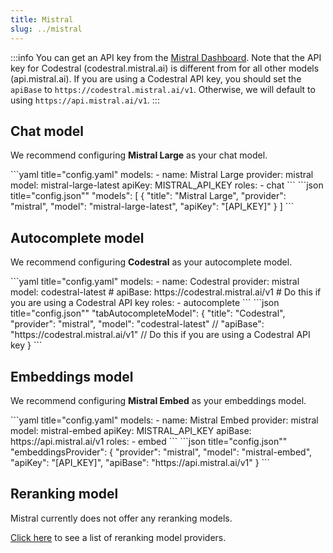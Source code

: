 ```yaml
---
title: Mistral
slug: ../mistral
---
```



:::info
You can get an API key from the [Mistral Dashboard](https://console.mistral.ai). Note that the API key for Codestral (codestral.mistral.ai) is different from for all other models (api.mistral.ai). If you are using a Codestral API key, you should set the `apiBase` to `https://codestral.mistral.ai/v1`. Otherwise, we will default to using `https://api.mistral.ai/v1`.
:::

## Chat model

We recommend configuring **Mistral Large** as your chat model.

<Tabs groupId="config-example">
  <TabItem value="yaml" label="YAML">
  ```yaml title="config.yaml"
  models:
    - name: Mistral Large
      provider: mistral
      model: mistral-large-latest 
      apiKey: MISTRAL_API_KEY
      roles:
        - chat
  ```
  </TabItem>
  <TabItem value="json" label="JSON">
  ```json title="config.json""
    "models": [
      {
        "title": "Mistral Large", 
        "provider": "mistral",
        "model": "mistral-large-latest",
        "apiKey": "[API_KEY]"
      }
    ]
  ```
  </TabItem>
</Tabs>

## Autocomplete model

We recommend configuring **Codestral** as your autocomplete model.

<Tabs groupId="config-example">
  <TabItem value="yaml" label="YAML">
  ```yaml title="config.yaml"
  models:
    - name: Codestral
      provider: mistral
      model: codestral-latest
      # apiBase: https://codestral.mistral.ai/v1  # Do this if you are using a Codestral API key
      roles:
        - autocomplete
  ```
  </TabItem>
  <TabItem value="json" label="JSON">
  ```json title="config.json""
    "tabAutocompleteModel": {
      "title": "Codestral",
      "provider": "mistral",
      "model": "codestral-latest"
      // "apiBase": "https://codestral.mistral.ai/v1"  // Do this if you are using a Codestral API key
    }
  ```
  </TabItem>
</Tabs>

## Embeddings model

We recommend configuring **Mistral Embed** as your embeddings model.

<Tabs groupId="config-example">
  <TabItem value="yaml" label="YAML">
  ```yaml title="config.yaml"
  models:
    - name: Mistral Embed
      provider: mistral
      model: mistral-embed
      apiKey: MISTRAL_API_KEY 
      apiBase: https://api.mistral.ai/v1
      roles:
        - embed
  ```
  </TabItem>
  <TabItem value="json" label="JSON">
  ```json title="config.json""
    "embeddingsProvider": {
      "provider": "mistral",
      "model": "mistral-embed", 
      "apiKey": "[API_KEY]",
      "apiBase": "https://api.mistral.ai/v1"
    }
  ```
  </TabItem>
</Tabs>

## Reranking model

Mistral currently does not offer any reranking models.

[Click here](../../model-types/reranking.mdx) to see a list of reranking model providers.
